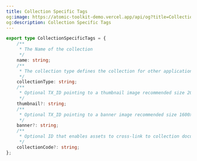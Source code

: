 ```yaml
---
title: Collection Specific Tags
og:image: https://atomic-toolkit-demo.vercel.app/api/og?title=Collection%20Specific%20Tags
og:description: Collection Specific Tags
---
```


```ts
export type CollectionSpecificTags = {
    /**
     * The Name of the collection
     */
    name: string;
    /**
     * The collection type defines the collection for other applications to consume, e.g. "assets", "images", "media", "audio", "video", "products"
     */
    collectionType: string;
    /**
     * Optional TX_ID pointing to a thumbnail image recommended size 200x200
     */
    thumbnail?: string;
    /**
     * Optional TX_ID pointing to a banner image recommended size 1600x900 pixels
     */
    banner?: string;
    /**
     * Optional ID that enables assets to cross-link to collection document
     */
    collectionCode?: string;
};
```
